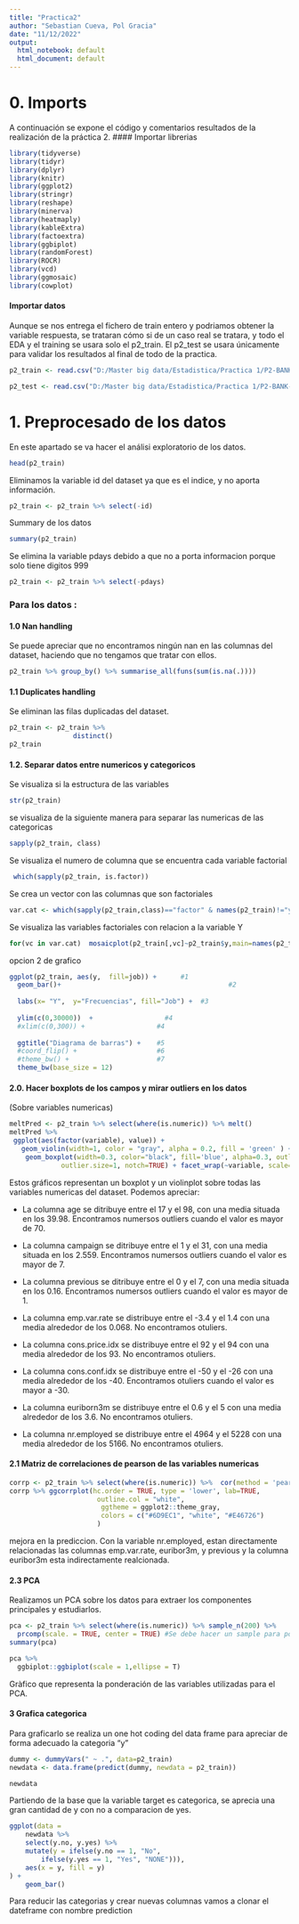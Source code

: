 ```yaml
---
title: "Practica2"
author: "Sebastian Cueva, Pol Gracia"
date: "11/12/2022"
output:
  html_notebook: default
  html_document: default
---
```


# 0. Imports
A continuación se expone el código y comentarios resultados de la realización de la práctica 2.
#### Importar librerias

```r
library(tidyverse)
library(tidyr)
library(dplyr)
library(knitr)
library(ggplot2)
library(stringr)
library(reshape)
library(minerva)
library(heatmaply)
library(kableExtra)
library(factoextra)
library(ggbiplot)
library(randomForest)
library(ROCR)
library(vcd)
library(ggmosaic)
library(cowplot)
```

#### Importar datos

Aunque se nos entrega el fichero de train entero y podriamos obtener la variable respuesta, se trataran cómo si de un caso real se tratara, y todo el EDA y el training se usara solo el p2_train. El p2_test se usara únicamente para validar los resultados al final de todo de la practica.

```r
p2_train <- read.csv("D:/Master big data/Estadistica/Practica 1/P2-BANK-STUDENTS (1)/P2-BANK-STUDENTS/p2_train.csv", head = TRUE, sep=";", stringsAsFactors=TRUE)

p2_test <- read.csv("D:/Master big data/Estadistica/Practica 1/P2-BANK-STUDENTS (1)/P2-BANK-STUDENTS/p2_test.csv", sep=";", head = TRUE, stringsAsFactors=TRUE)
```


# 1. Preprocesado de los datos

En este apartado se va hacer el análisi exploratorio de los datos.


```r
head(p2_train)
```

Eliminamos la variable id del dataset ya que es el indice, y no aporta información.

```r
p2_train <- p2_train %>% select(-id)
```

Summary de los datos


```r
summary(p2_train) 
```

Se elimina la variable pdays debido a que no a porta informacion porque solo tiene digitos 999

```r
p2_train <- p2_train %>% select(-pdays)
```


### Para los datos : 

#### 1.0 Nan handling

Se puede apreciar que no encontramos ningún nan en las columnas del dataset, haciendo que no tengamos que tratar con ellos.

```r
p2_train %>% group_by() %>% summarise_all(funs(sum(is.na(.))))
```

#### 1.1 Duplicates handling

Se eliminan las filas duplicadas del dataset.

```r
p2_train <- p2_train %>%
                distinct()
p2_train
```


#### 1.2. Separar datos entre numericos y categoricos


Se visualiza si la estructura de las variables
```r
str(p2_train)

```
se visualiza de la siguiente manera para separar las numericas de las categoricas 

```r
sapply(p2_train, class) 
```
Se visualiza el numero de columna que se encuentra cada variable factorial

```r
 which(sapply(p2_train, is.factor))
```

Se crea un vector con las columnas que son factoriales 

```r
var.cat <- which(sapply(p2_train,class)=="factor" & names(p2_train)!="y")
```
Se visualiza las variables factoriales con relacion a la variable Y
```r

for(vc in var.cat)  mosaicplot(p2_train[,vc]~p2_train$y,main=names(p2_train)[vc],col=2:3,las=1)
```

opcion 2 de grafico 

```r
ggplot(p2_train, aes(y,  fill=job)) +      #1
  geom_bar()+                                          #2
  
  labs(x= "Y",  y="Frecuencias", fill="Job") +  #3 
  
  ylim(c(0,30000))  +                  #4   
  #xlim(c(0,300)) +                  #4
  
  ggtitle("Diagrama de barras") +    #5
  #coord_flip() +                    #6
  #theme_bw() +                      #7
  theme_bw(base_size = 12) 
```

#### 2.0. Hacer boxplots de los campos y mirar outliers en los datos

(Sobre variables numericas)

```r
meltPred <- p2_train %>% select(where(is.numeric)) %>% melt()
meltPred %>%
 ggplot(aes(factor(variable), value)) +
   geom_violin(width=1, color = "gray", alpha = 0.2, fill = 'green' ) +
    geom_boxplot(width=0.3, color="black", fill='blue', alpha=0.3, outlier.colour="red", outlier.shape=8,
             outlier.size=1, notch=TRUE) + facet_wrap(~variable, scale="free")
```

Estos gráficos representan un boxplot y un violinplot sobre todas las variables numericas del dataset. Podemos apreciar:

- La columna age se ditribuye entre el 17 y el 98, con una media situada en los 39.98.  Encontramos numersos outliers cuando el valor es mayor de 70.

- La columna campaign se ditribuye entre el 1 y el 31, con una media situada en los 2.559. Encontramos numersos outliers cuando el valor es mayor de 7.

- La columna previous se ditribuye entre el 0 y el 7, con una media situada en los 0.16. Encontramos numersos outliers cuando el valor es mayor de 1.

- La columna emp.var.rate se distribuye entre el -3.4 y el 1.4 con una media alrededor de los 0.068. No encontramos otuliers.

- La columna cons.price.idx se distribuye entre el 92 y el 94 con una media alrededor de los 93. No encontramos otuliers.

- La columna cons.conf.idx se distribuye entre el -50 y el -26 con una media alrededor de los -40. Encontramos otuliers cuando el valor es mayor a -30.

- La columna euriborn3m se distribuye entre el 0.6 y el 5 con una media alrededor de los 3.6. No encontramos otuliers.

- La columna nr.employed se distribuye entre el 4964 y el 5228 con una media alrededor de los 5166. No encontramos otuliers.


#### 2.1 Matriz de correlaciones de pearson de las variables numericas

```r
corrp <- p2_train %>% select(where(is.numeric)) %>%  cor(method = 'pearson')
corrp %>% ggcorrplot(hc.order = TRUE, type = 'lower', lab=TRUE,
                      outline.col = "white",
                       ggtheme = ggplot2::theme_gray,
                       colors = c("#6D9EC1", "white", "#E46726")
                      )

```
mejora en la prediccion.
Con la variable nr.employed, estan directamente relacionadas las columnas emp.var.rate, euribor3m, y previous y la columna euribor3m esta indirectamente realcionada.


#### 2.3 PCA 

Realizamos un PCA sobre los datos para extraer los componentes principales y estudiarlos.

```r
pca <- p2_train %>% select(where(is.numeric)) %>% sample_n(200) %>%
  prcomp(scale. = TRUE, center = TRUE) #Se debe hacer un sample para posteriormente poder apreciar graficamente la distribución PCA.
summary(pca)
```

```r
pca %>% 
  ggbiplot::ggbiplot(scale = 1,ellipse = T)

```

Gràfico que representa la ponderación de las variables utilizadas para el PCA.


#### 3 Grafica categorica

Para graficarlo se realiza un one hot coding del data frame para apreciar de forma adecuado la categoria "y"

```r
dummy <- dummyVars(" ~ .", data=p2_train)
newdata <- data.frame(predict(dummy, newdata = p2_train)) 

newdata
```


Partiendo de la base que la variable target es categorica, se aprecia una gran cantidad de y con no a comparacion de yes.


```r
ggplot(data = 
    newdata %>% 
    select(y.no, y.yes) %>% 
    mutate(y = ifelse(y.no == 1, "No",
        ifelse(y.yes == 1, "Yes", "NONE"))),
    aes(x = y, fill = y)
) + 
    geom_bar() 

```
  
 Para reducir las categorias y crear nuevas columnas vamos a clonar el dateframe con nombre prediction
 
 
 





